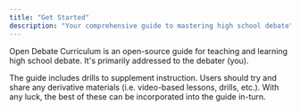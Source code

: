 ```yaml
---
title: "Get Started"
description: "Your comprehensive guide to mastering high school debate"
---
```


Open Debate Curriculum is an open-source guide for teaching and learning high school debate. It's primarily addressed to the debater (you).

The guide includes drills to supplement instruction. Users should try and share any derivative materials (i.e. video-based lessons, drills, etc.). With any luck, the best of these can be incorporated into the guide in-turn.

